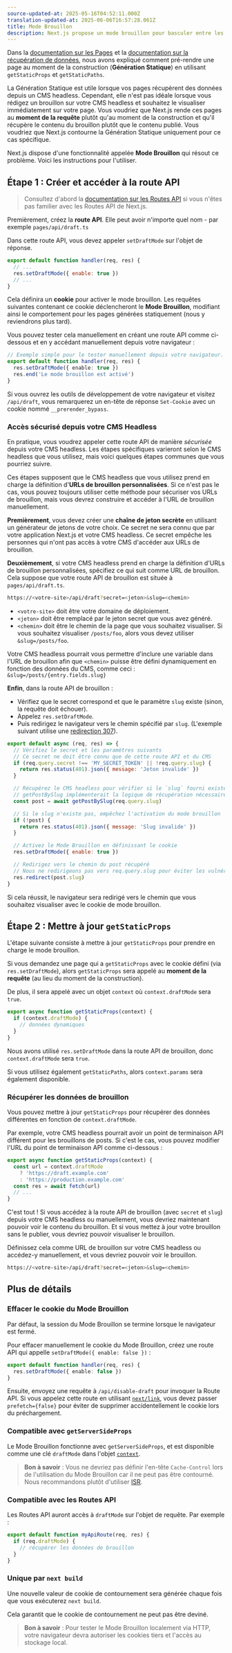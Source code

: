 ```yaml
---
source-updated-at: 2025-05-16T04:52:11.000Z
translation-updated-at: 2025-06-06T16:57:28.061Z
title: Mode Brouillon
description: Next.js propose un mode brouillon pour basculer entre les pages statiques et dynamiques. Découvrez comment cela fonctionne avec le routeur Pages.
---
```


Dans la [documentation sur les Pages](/docs/pages/building-your-application/routing/pages-and-layouts) et la [documentation sur la récupération de données](/docs/pages/building-your-application/data-fetching), nous avons expliqué comment pré-rendre une page au moment de la construction (**Génération Statique**) en utilisant `getStaticProps` et `getStaticPaths`.

La Génération Statique est utile lorsque vos pages récupèrent des données depuis un CMS headless. Cependant, elle n'est pas idéale lorsque vous rédigez un brouillon sur votre CMS headless et souhaitez le visualiser immédiatement sur votre page. Vous voudriez que Next.js rende ces pages au **moment de la requête** plutôt qu'au moment de la construction et qu'il récupère le contenu du brouillon plutôt que le contenu publié. Vous voudriez que Next.js contourne la Génération Statique uniquement pour ce cas spécifique.

Next.js dispose d'une fonctionnalité appelée **Mode Brouillon** qui résout ce problème. Voici les instructions pour l'utiliser.

## Étape 1 : Créer et accéder à la route API

> Consultez d'abord la [documentation sur les Routes API](/docs/pages/building-your-application/routing/api-routes) si vous n'êtes pas familier avec les Routes API de Next.js.

Premièrement, créez la **route API**. Elle peut avoir n'importe quel nom - par exemple `pages/api/draft.ts`

Dans cette route API, vous devez appeler `setDraftMode` sur l'objet de réponse.

```js
export default function handler(req, res) {
  // ...
  res.setDraftMode({ enable: true })
  // ...
}
```

Cela définira un **cookie** pour activer le mode brouillon. Les requêtes suivantes contenant ce cookie déclencheront le **Mode Brouillon**, modifiant ainsi le comportement pour les pages générées statiquement (nous y reviendrons plus tard).

Vous pouvez tester cela manuellement en créant une route API comme ci-dessous et en y accédant manuellement depuis votre navigateur :

```ts filename="pages/api/draft.ts"
// Exemple simple pour le tester manuellement depuis votre navigateur.
export default function handler(req, res) {
  res.setDraftMode({ enable: true })
  res.end('Le mode brouillon est activé')
}
```

Si vous ouvrez les outils de développement de votre navigateur et visitez `/api/draft`, vous remarquerez un en-tête de réponse `Set-Cookie` avec un cookie nommé `__prerender_bypass`.

### Accès sécurisé depuis votre CMS Headless

En pratique, vous voudrez appeler cette route API de manière _sécurisée_ depuis votre CMS headless. Les étapes spécifiques varieront selon le CMS headless que vous utilisez, mais voici quelques étapes communes que vous pourriez suivre.

Ces étapes supposent que le CMS headless que vous utilisez prend en charge la définition d'**URLs de brouillon personnalisées**. Si ce n'est pas le cas, vous pouvez toujours utiliser cette méthode pour sécuriser vos URLs de brouillon, mais vous devrez construire et accéder à l'URL de brouillon manuellement.

**Premièrement**, vous devez créer une **chaîne de jeton secrète** en utilisant un générateur de jetons de votre choix. Ce secret ne sera connu que par votre application Next.js et votre CMS headless. Ce secret empêche les personnes qui n'ont pas accès à votre CMS d'accéder aux URLs de brouillon.

**Deuxièmement**, si votre CMS headless prend en charge la définition d'URLs de brouillon personnalisées, spécifiez ce qui suit comme URL de brouillon. Cela suppose que votre route API de brouillon est située à `pages/api/draft.ts`.

```bash filename="Terminal"
https://<votre-site>/api/draft?secret=<jeton>&slug=<chemin>
```

- `<votre-site>` doit être votre domaine de déploiement.
- `<jeton>` doit être remplacé par le jeton secret que vous avez généré.
- `<chemin>` doit être le chemin de la page que vous souhaitez visualiser. Si vous souhaitez visualiser `/posts/foo`, alors vous devez utiliser `&slug=/posts/foo`.

Votre CMS headless pourrait vous permettre d'inclure une variable dans l'URL de brouillon afin que `<chemin>` puisse être défini dynamiquement en fonction des données du CMS, comme ceci : `&slug=/posts/{entry.fields.slug}`

**Enfin**, dans la route API de brouillon :

- Vérifiez que le secret correspond et que le paramètre `slug` existe (sinon, la requête doit échouer).
- Appelez `res.setDraftMode`.
- Puis redirigez le navigateur vers le chemin spécifié par `slug`. (L'exemple suivant utilise une [redirection 307](https://developer.mozilla.org/docs/Web/HTTP/Status/307)).

```js
export default async (req, res) => {
  // Vérifiez le secret et les paramètres suivants
  // Ce secret ne doit être connu que de cette route API et du CMS
  if (req.query.secret !== 'MY_SECRET_TOKEN' || !req.query.slug) {
    return res.status(401).json({ message: 'Jeton invalide' })
  }

  // Récupérez le CMS headless pour vérifier si le `slug` fourni existe
  // getPostBySlug implémenterait la logique de récupération nécessaire vers le CMS headless
  const post = await getPostBySlug(req.query.slug)

  // Si le slug n'existe pas, empêchez l'activation du mode brouillon
  if (!post) {
    return res.status(401).json({ message: 'Slug invalide' })
  }

  // Activez le Mode Brouillon en définissant le cookie
  res.setDraftMode({ enable: true })

  // Redirigez vers le chemin du post récupéré
  // Nous ne redirigeons pas vers req.query.slug pour éviter les vulnérabilités de redirection ouverte
  res.redirect(post.slug)
}
```

Si cela réussit, le navigateur sera redirigé vers le chemin que vous souhaitez visualiser avec le cookie de mode brouillon.

## Étape 2 : Mettre à jour `getStaticProps`

L'étape suivante consiste à mettre à jour `getStaticProps` pour prendre en charge le mode brouillon.

Si vous demandez une page qui a `getStaticProps` avec le cookie défini (via `res.setDraftMode`), alors `getStaticProps` sera appelé au **moment de la requête** (au lieu du moment de la construction).

De plus, il sera appelé avec un objet `context` où `context.draftMode` sera `true`.

```js
export async function getStaticProps(context) {
  if (context.draftMode) {
    // données dynamiques
  }
}
```

Nous avons utilisé `res.setDraftMode` dans la route API de brouillon, donc `context.draftMode` sera `true`.

Si vous utilisez également `getStaticPaths`, alors `context.params` sera également disponible.

### Récupérer les données de brouillon

Vous pouvez mettre à jour `getStaticProps` pour récupérer des données différentes en fonction de `context.draftMode`.

Par exemple, votre CMS headless pourrait avoir un point de terminaison API différent pour les brouillons de posts. Si c'est le cas, vous pouvez modifier l'URL du point de terminaison API comme ci-dessous :

```js
export async function getStaticProps(context) {
  const url = context.draftMode
    ? 'https://draft.example.com'
    : 'https://production.example.com'
  const res = await fetch(url)
  // ...
}
```

C'est tout ! Si vous accédez à la route API de brouillon (avec `secret` et `slug`) depuis votre CMS headless ou manuellement, vous devriez maintenant pouvoir voir le contenu du brouillon. Et si vous mettez à jour votre brouillon sans le publier, vous devriez pouvoir visualiser le brouillon.

Définissez cela comme URL de brouillon sur votre CMS headless ou accédez-y manuellement, et vous devriez pouvoir voir le brouillon.

```bash filename="Terminal"
https://<votre-site>/api/draft?secret=<jeton>&slug=<chemin>
```

## Plus de détails

### Effacer le cookie du Mode Brouillon

Par défaut, la session du Mode Brouillon se termine lorsque le navigateur est fermé.

Pour effacer manuellement le cookie du Mode Brouillon, créez une route API qui appelle `setDraftMode({ enable: false })` :

```ts filename="pages/api/disable-draft.ts"
export default function handler(req, res) {
  res.setDraftMode({ enable: false })
}
```

Ensuite, envoyez une requête à `/api/disable-draft` pour invoquer la Route API. Si vous appelez cette route en utilisant [`next/link`](/docs/pages/api-reference/components/link), vous devez passer `prefetch={false}` pour éviter de supprimer accidentellement le cookie lors du préchargement.

### Compatible avec `getServerSideProps`

Le Mode Brouillon fonctionne avec `getServerSideProps`, et est disponible comme une clé `draftMode` dans l'objet [`context`](/docs/pages/api-reference/functions/get-server-side-props#context-parameter).

> **Bon à savoir** : Vous ne devriez pas définir l'en-tête `Cache-Control` lors de l'utilisation du Mode Brouillon car il ne peut pas être contourné. Nous recommandons plutôt d'utiliser [ISR](/docs/pages/building-your-application/data-fetching/incremental-static-regeneration).

### Compatible avec les Routes API

Les Routes API auront accès à `draftMode` sur l'objet de requête. Par exemple :

```js
export default function myApiRoute(req, res) {
  if (req.draftMode) {
    // récupérer les données de brouillon
  }
}
```

### Unique par `next build`

Une nouvelle valeur de cookie de contournement sera générée chaque fois que vous exécuterez `next build`.

Cela garantit que le cookie de contournement ne peut pas être deviné.

> **Bon à savoir** : Pour tester le Mode Brouillon localement via HTTP, votre navigateur devra autoriser les cookies tiers et l'accès au stockage local.